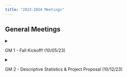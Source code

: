 ```yaml
---
title: "2023-2024 Meetings"
---
```


## General Meetings


<!--- GM #1 --->
<details>
  <summary> <p> GM 1 - Fall Kickoff! (10/05/23) </p> </summary>
  - Slides: <a href="../Files/GM_23_24/GM1.pdf" target="_blank">[.pdf]</a> (Click to download) <br>

  <!---
  <img src="../Images/2324Workshops/GM1/Photo1.png" style="width: 40%"> <img src="../Images/2324Workshops/GM1/Photo3.png" style="width: 40%">
  --->
</details>

<details>
  <summary> <p> GM 2 - Descriptive Statistics & Project Proposal (10/12/23) </p> </summary>
  - Slides: <a href="https://epm027.github.io/Hidden/Slides/Wk2_Descrip_Stat/descrip_stats.html#/title-slide" target="_blank">[.pdf]</a> (Click to download) <br>
</details>

<!--- GM #2 --->
<!--- uncomment
<details>
  <summary> <p> GM 2 - Name (10/12/23) </p> </summary>
</details>
--->
